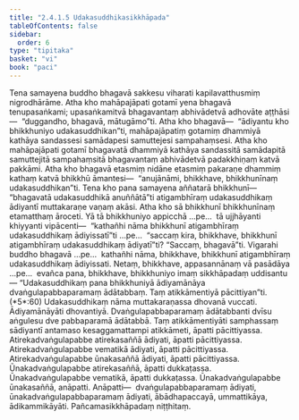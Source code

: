 ```yaml
---
title: "2.4.1.5 Udakasuddhikasikkhāpada"
tableOfContents: false
sidebar:
  order: 6
type: "tipitaka"
basket: "vi"
book: "paci"
---
```



<DynamicBreadcrumb />

<Division number="810" book="paci">

<Paragraph number="2599" book="paci">
Tena samayena buddho bhagavā sakkesu viharati kapilavatthusmiṃ nigrodhārāme. Atha kho mahāpajāpati gotamī yena bhagavā tenupasaṅkami; upasaṅkamitvā bhagavantaṃ abhivādetvā adhovāte aṭṭhāsi—  “duggandho, bhagavā, mātugāmo”ti. Atha kho bhagavā—  “ādiyantu kho bhikkhuniyo udakasuddhikan”ti, mahāpajāpatiṃ gotamiṃ dhammiyā kathāya sandassesi samādapesi samuttejesi sampahaṃsesi. Atha kho mahāpajāpati gotamī bhagavatā dhammiyā kathāya sandassitā samādapitā samuttejitā sampahaṃsitā bhagavantaṃ abhivādetvā padakkhiṇaṃ katvā pakkāmi. Atha kho bhagavā etasmiṃ nidāne etasmiṃ pakaraṇe dhammiṃ kathaṃ katvā bhikkhū āmantesi—  “anujānāmi, bhikkhave, bhikkhunīnaṃ udakasuddhikan”ti. Tena kho pana samayena aññatarā bhikkhunī—  “bhagavatā udakasuddhikā anuññātā”ti atigambhīraṃ udakasuddhikaṃ ādiyantī muttakaraṇe vaṇaṃ akāsi.
</Paragraph>

<Paragraph number="2600" book="paci">
Atha kho sā bhikkhunī bhikkhunīnaṃ etamatthaṃ āroceti. Yā tā bhikkhuniyo appicchā …pe…  tā ujjhāyanti khiyyanti vipācenti—  “kathañhi nāma bhikkhunī atigambhīraṃ udakasuddhikaṃ ādiyissatī”ti …pe…  “saccaṃ kira, bhikkhave, bhikkhunī atigambhīraṃ udakasuddhikaṃ ādiyatī”ti? “Saccaṃ, bhagavā”ti. Vigarahi buddho bhagavā …pe…  kathañhi nāma, bhikkhave, bhikkhunī atigambhīraṃ udakasuddhikaṃ ādiyissati. Netaṃ, bhikkhave, appasannānaṃ vā pasādāya …pe…  evañca pana, bhikkhave, bhikkhuniyo imaṃ sikkhāpadaṃ uddisantu—
</Paragraph>

</Division>
<Division number="811" book="paci">

<Paragraph number="2601" book="paci">
<Emphasis>“Udakasuddhikaṃ pana bhikkhuniyā ādiyamānāya dvaṅgulapabbaparamaṃ ādātabbaṃ. Taṃ atikkāmentiyā pācittiyan”</Emphasis>ti. (*5*:<Emphasis>60</Emphasis>)
</Paragraph>

</Division>
<Division number="812" book="paci">

<Paragraph number="2602" book="paci">
<Emphasis>Udakasuddhikaṃ</Emphasis> nāma muttakaraṇassa dhovanā vuccati.
</Paragraph>

<Paragraph number="2603" book="paci">
<Emphasis>Ādiyamānāyā</Emphasis>ti dhovantiyā.
</Paragraph>

<Paragraph number="2604" book="paci">
<Emphasis>Dvaṅgulapabbaparamaṃ ādātabban</Emphasis>ti dvīsu aṅgulesu dve pabbaparamā ādātabbā.
</Paragraph>

<Paragraph number="2605" book="paci">
<Emphasis>Taṃ atikkāmentiyā</Emphasis>ti samphassaṃ sādiyantī antamaso kesaggamattampi atikkāmeti, āpatti pācittiyassa.
</Paragraph>

</Division>
<Division number="813" book="paci">

<Paragraph number="2606" book="paci">
Atirekadvaṅgulapabbe atirekasaññā ādiyati, āpatti pācittiyassa. Atirekadvaṅgulapabbe vematikā ādiyati, āpatti pācittiyassa. Atirekadvaṅgulapabbe ūnakasaññā ādiyati, āpatti pācittiyassa.
</Paragraph>

<Paragraph number="2607" book="paci">
Ūnakadvaṅgulapabbe atirekasaññā, āpatti dukkaṭassa. Ūnakadvaṅgulapabbe vematikā, āpatti dukkaṭassa. Ūnakadvaṅgulapabbe ūnakasaññā, anāpatti.
</Paragraph>

</Division>
<Division number="814" book="paci">

<Paragraph number="2608" book="paci">
Anāpatti—  dvaṅgulapabbaparamaṃ ādiyati, ūnakadvaṅgulapabbaparamaṃ ādiyati, ābādhapaccayā, ummattikāya, ādikammikāyāti.

</Paragraph>
</Division>

<Paragraph number="2609" type="center" book="paci">
Pañcamasikkhāpadaṃ niṭṭhitaṃ.
</Paragraph>